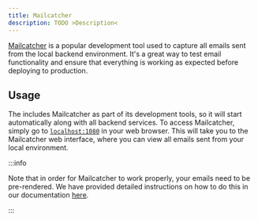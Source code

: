 ```yaml
---
title: Mailcatcher
description: TODO >Description<
---
```


[Mailcatcher](https://mailcatcher.me/) is a popular development tool used to capture all emails sent from the local
backend environment. It's a great way to test email functionality and ensure that everything is working as expected
before deploying to production.

## Usage

The <ProjectName/> includes Mailcatcher as part of its development tools, so it will start automatically along with
all backend services. To access Mailcatcher, simply go to [`localhost:1080`](http://localhost:1080) in your web browser.
This will take you to the Mailcatcher web interface, where you can view all emails sent from your local environment.


:::info

Note that in order for Mailcatcher to work properly, your emails need to be pre-rendered.
We have provided detailed instructions on how to do this in our documentation
[here](/v2/working-with-sb/emails/build-emails).

:::
